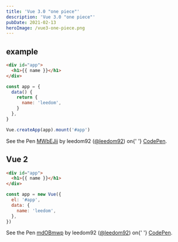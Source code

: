 ```yaml
---
title: 'Vue 3.0 "one piece"'
description: 'Vue 3.0 "one piece"'
pubDate: 2021-02-13
heroImage: /vue3-one-piece.png
---
```


## example

```html
<div id="app">
  <h1>{{ name }}</h1>
</div>
```

```js
const app = {
  data() {
    return {
      name: 'leedom',
    }
  },
}

Vue.createApp(app).mount('#app')
```

<p
  class="codepen"
  data-height="300"
  data-theme-id="dark"
  data-preview="true"
  data-default-tab="result"
  data-lazy="true"
  data-editable="true"
  data-slug-hash="MWbEJjj"
>
  <span>
    See the Pen <a href="https://codepen.io/leedom92/pen/MWbEJjj">MWbEJjj</a> by
    leedom92 (<a href="https://codepen.io/leedom92">@leedom92</a>) on{' '}
    <a href="https://codepen.io">CodePen</a>.
  </span>
</p>
<script async src="https://static.codepen.io/assets/embed/ei.js"></script>

## Vue 2

```html
<div id="app">
  <h1>{{ name }}</h1>
</div>
```

```js
const app = new Vue({
  el: '#app',
  data: {
    name: 'leedom',
  },
})
```

<p
  class="codepen"
  data-height="300"
  data-theme-id="dark"
  data-preview="true"
  data-default-tab="result"
  data-editable="true"
  data-slug-hash="mdOBmwp"
>
  <span>
    See the Pen <a href="https://codepen.io/leedom92/pen/mdOBmwp">mdOBmwp</a> by
    leedom92 (<a href="https://codepen.io/leedom92">@leedom92</a>) on{' '}
    <a href="https://codepen.io">CodePen</a>.
  </span>
</p>
